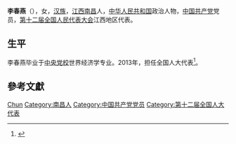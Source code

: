 {{Otheruses|李春燕}}

'''李春燕'''（{{bd|1956年||}}），女，[[汉族|汉族]]，[[江西|江西]][[南昌|南昌]]人，[[中华人民共和国|中华人民共和国]]政治人物，[[中国共产党|中国共产党]]党员，[[第十二届全国人民代表大会|第十二届全国人民代表大会]]江西地区代表。

== 生平 ==
李春燕毕业于[[中央党校|中央党校]]世界经济学专业。2013年，担任全国人大代表<ref>{{cite news|title=全国人大代表信息-李春燕|url= http://210.82.31.1:8084/delegate/viewDelegate.action?dbid=121119|accessdate=2013-04-05|newspaper=全国人大网}}{{Dead link|date=2020年1月 |bot=InternetArchiveBot |fix-attempted=yes }}</ref>。

== 參考文獻 ==
{{reflist}}

{{中国政治人物小作品}}

{{Authority control}}
{{DEFAULTSORT:Li李}}
[[Category:李姓|Chun]]
[[Category:南昌人|Category:南昌人]]
[[Category:中国共产党党员|Category:中国共产党党员]]
[[Category:第十二届全国人大代表|Category:第十二届全国人大代表]]
